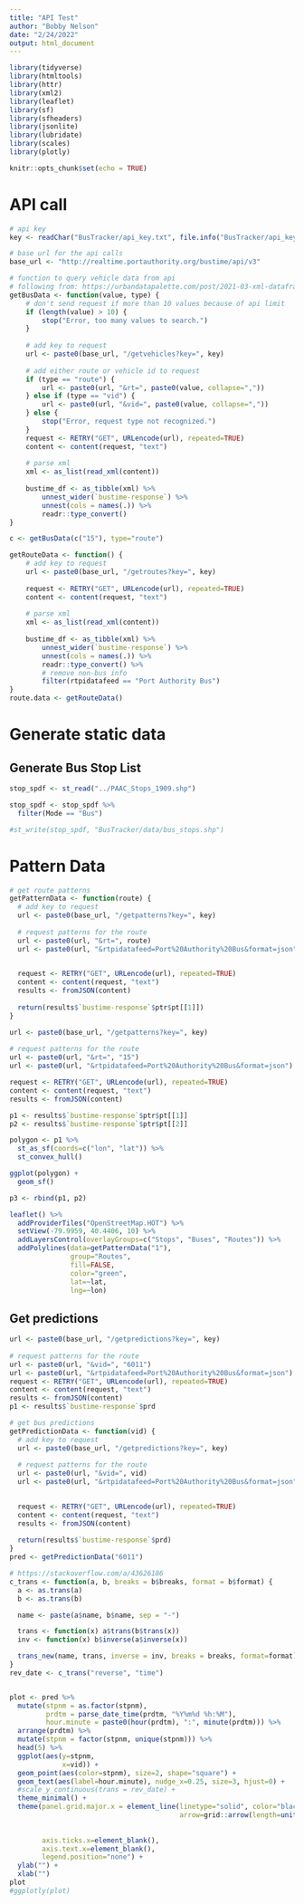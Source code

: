 ```yaml
---
title: "API Test"
author: "Bobby Nelson"
date: "2/24/2022"
output: html_document
---
```


```r
library(tidyverse)
library(htmltools)
library(httr)
library(xml2)
library(leaflet)
library(sf)
library(sfheaders)
library(jsonlite)
library(lubridate)
library(scales)
library(plotly)
```


```r
knitr::opts_chunk$set(echo = TRUE)
```

# API call

```r
# api key
key <- readChar("BusTracker/api_key.txt", file.info("BusTracker/api_key.txt")$size)

# base url for the api calls
base_url <- "http://realtime.portauthority.org/bustime/api/v3"
```

```r
# function to query vehicle data from api
# following from: https://urbandatapalette.com/post/2021-03-xml-dataframe-r/
getBusData <- function(value, type) {
    # don't send request if more than 10 values because of api limit
    if (length(value) > 10) {
        stop("Error, too many values to search.")
    }
    
    # add key to request
    url <- paste0(base_url, "/getvehicles?key=", key)
    
    # add either route or vehicle id to request
    if (type == "route") {
        url <- paste0(url, "&rt=", paste0(value, collapse=","))
    } else if (type == "vid") {
        url <- paste0(url, "&vid=", paste0(value, collapse=","))
    } else {
        stop("Error, request type not recognized.")
    }
    request <- RETRY("GET", URLencode(url), repeated=TRUE)
    content <- content(request, "text")
    
    # parse xml
    xml <- as_list(read_xml(content))
    
    bustime_df <- as_tibble(xml) %>%
        unnest_wider(`bustime-response`) %>%
        unnest(cols = names(.)) %>%
        readr::type_convert() 
}

c <- getBusData(c("15"), type="route")
```

```r
getRouteData <- function() {
    # add key to request
    url <- paste0(base_url, "/getroutes?key=", key)
    
    request <- RETRY("GET", URLencode(url), repeated=TRUE)
    content <- content(request, "text")
    
    # parse xml
    xml <- as_list(read_xml(content))
    
    bustime_df <- as_tibble(xml) %>%
        unnest_wider(`bustime-response`) %>%
        unnest(cols = names(.)) %>%
        readr::type_convert() %>%
        # remove non-bus info
        filter(rtpidatafeed == "Port Authority Bus")
}
route.data <- getRouteData()
```

# Generate static data

## Generate Bus Stop List

```r
stop_spdf <- st_read("../PAAC_Stops_1909.shp")
```

```r
stop_spdf <- stop_spdf %>%
  filter(Mode == "Bus")
```

```r
#st_write(stop_spdf, "BusTracker/data/bus_stops.shp")
```

# Pattern Data

```r
# get route patterns
getPatternData <- function(route) {
  # add key to request
  url <- paste0(base_url, "/getpatterns?key=", key)
  
  # request patterns for the route
  url <- paste0(url, "&rt=", route)
  url <- paste0(url, "&rtpidatafeed=Port%20Authority%20Bus&format=json")
  

  request <- RETRY("GET", URLencode(url), repeated=TRUE)
  content <- content(request, "text")
  results <- fromJSON(content)
  
  return(results$`bustime-response`$ptr$pt[[1]])
}
```

```r
url <- paste0(base_url, "/getpatterns?key=", key)
    
# request patterns for the route
url <- paste0(url, "&rt=", "15")
url <- paste0(url, "&rtpidatafeed=Port%20Authority%20Bus&format=json")
```

```r
request <- RETRY("GET", URLencode(url), repeated=TRUE)
content <- content(request, "text")
results <- fromJSON(content)
```

```r
p1 <- results$`bustime-response`$ptr$pt[[1]]
p2 <- results$`bustime-response`$ptr$pt[[2]]
```

```r
polygon <- p1 %>%
  st_as_sf(coords=c("lon", "lat")) %>%
  st_convex_hull()

ggplot(polygon) + 
  geom_sf()
```

```r
p3 <- rbind(p1, p2)
```


```r
leaflet() %>%
  addProviderTiles("OpenStreetMap.HOT") %>%
  setView(-79.9959, 40.4406, 10) %>%
  addLayersControl(overlayGroups=c("Stops", "Buses", "Routes")) %>%
  addPolylines(data=getPatternData("1"),
               group="Routes",
               fill=FALSE,
               color="green",
               lat=~lat,
               lng=~lon)
```
## Get predictions

```r
url <- paste0(base_url, "/getpredictions?key=", key)
    
# request patterns for the route
url <- paste0(url, "&vid=", "6011")
url <- paste0(url, "&rtpidatafeed=Port%20Authority%20Bus&format=json")
request <- RETRY("GET", URLencode(url), repeated=TRUE)
content <- content(request, "text")
results <- fromJSON(content)
p1 <- results$`bustime-response`$prd
```

```r
# get bus predictions
getPredictionData <- function(vid) {
  # add key to request
  url <- paste0(base_url, "/getpredictions?key=", key)
  
  # request patterns for the route
  url <- paste0(url, "&vid=", vid)
  url <- paste0(url, "&rtpidatafeed=Port%20Authority%20Bus&format=json")
  

  request <- RETRY("GET", URLencode(url), repeated=TRUE)
  content <- content(request, "text")
  results <- fromJSON(content)
  
  return(results$`bustime-response`$prd)
}
pred <- getPredictionData("6011")
```

```r
# https://stackoverflow.com/a/43626186
c_trans <- function(a, b, breaks = b$breaks, format = b$format) {
  a <- as.trans(a)
  b <- as.trans(b)

  name <- paste(a$name, b$name, sep = "-")

  trans <- function(x) a$trans(b$trans(x))
  inv <- function(x) b$inverse(a$inverse(x))

  trans_new(name, trans, inverse = inv, breaks = breaks, format=format)
}
rev_date <- c_trans("reverse", "time")


plot <- pred %>%
  mutate(stpnm = as.factor(stpnm),
         prdtm = parse_date_time(prdtm, "%Y%m%d %h:%M"),
         hour.minute = paste0(hour(prdtm), ":", minute(prdtm))) %>%
  arrange(prdtm) %>%
  mutate(stpnm = factor(stpnm, unique(stpnm))) %>%
  head(5) %>%
  ggplot(aes(y=stpnm,
             x=vid)) +
  geom_point(aes(color=stpnm), size=2, shape="square") +
  geom_text(aes(label=hour.minute), nudge_x=0.25, size=3, hjust=0) +
  #scale_y_continuous(trans = rev_date) +
  theme_minimal() +
  theme(panel.grid.major.x = element_line(linetype="solid", color="black",
                                          arrow=grid::arrow(length=unit(0.3, "cm"),
                                                                        ends="first",
                                                                        type="closed")),
        axis.ticks.x=element_blank(),
        axis.text.x=element_blank(),
        legend.position="none") +
  ylab("") +
  xlab("")
plot
#ggplotly(plot)
```

